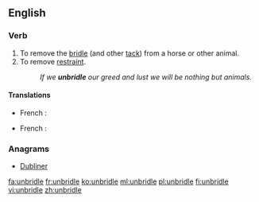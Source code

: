 ==English==

===Verb===
{{en-verb|unbridles|unbridling|unbridled|unbridled}}

# To remove the [[bridle]] (and other [[tack]]) from a horse or other animal.
# To remove [[restraint]].
#: ''If we '''unbridle''' our greed and lust we will be nothing but animals.''

====Translations====
{{trans-top|To remove the bridle}}
*French : {{t+|fr|débrider}}
{{trans-bottom}}
{{trans-top|To remove restraint}}
*French : {{t+|fr|débrider}}
{{trans-bottom}}

===Anagrams===
* [[Dubliner#English|Dubliner]]

[[fa:unbridle]]
[[fr:unbridle]]
[[ko:unbridle]]
[[ml:unbridle]]
[[pl:unbridle]]
[[fi:unbridle]]
[[vi:unbridle]]
[[zh:unbridle]]